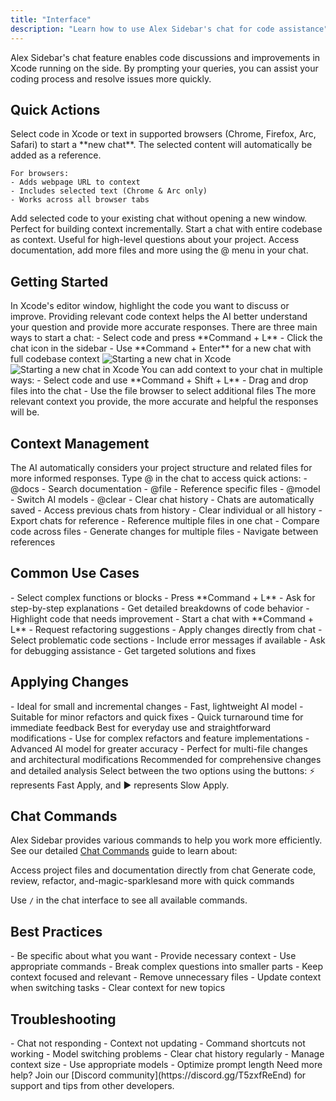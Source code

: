 ```yaml
---
title: "Interface"
description: "Learn how to use Alex Sidebar's chat for code assistance"
---
```


Alex Sidebar's chat feature enables code discussions and improvements in Xcode running on the side. By prompting your queries, you can assist your coding process and resolve issues more quickly.

## Quick Actions

<CardGroup cols={2}>
  <Card title="Command + L" icon="message-bot">
    Select code in Xcode or text in supported browsers (Chrome, Firefox, Arc, Safari) to start a **new chat**. The selected content will automatically be added as a reference.
    
    For browsers:
    - Adds webpage URL to context
    - Includes selected text (Chrome & Arc only)
    - Works across all browser tabs
  </Card>
  
  <Card title="Command + Shift + L" icon="plus">
    Add selected code to your existing chat without opening a new window. Perfect for building context incrementally.
  </Card>

<Card title="Command + Enter" icon="code">
  Start a chat with entire codebase as context. Useful for high-level questions
  about your project.
</Card>

  <Card title="@ Commands" icon="at">
    Access documentation, add more files and more using the @ menu in your chat.
  </Card>
</CardGroup>

## Getting Started

<Steps>
  <Step title="Select Code">
    In Xcode's editor window, highlight the code you want to discuss or improve.
    <Note>
      Providing relevant code context helps the AI better understand your
      question and provide more accurate responses.
    </Note>
  </Step>

<Step title="Start Chat">
  There are three main ways to start a chat: - Select code and press **Command +
  L** - Click the chat icon in the sidebar - Use **Command + Enter** for a new
  chat with full codebase context
  <Frame>
    <img
      className="dark:hidden"
      src="/images/screen-alex-light.png"
      alt="Starting a new chat in Xcode"
    />
    <img
      className="hidden dark:block"
      src="/images/screen-alex-dark.png"
      alt="Starting a new chat in Xcode"
    />
  </Frame>
</Step>

  <Step title="Add Context">
    You can add context to your chat in multiple ways: - Select code and use
    **Command + Shift + L** - Drag and drop files into the chat - Use the file
    browser to select additional files
    <Note>
      The more relevant context you provide, the more accurate and helpful the
      responses will be.
    </Note>
  </Step>
</Steps>

## Context Management

<CardGroup cols={2}>
  <Card title="Smart Context" icon="brain">
    The AI automatically considers your project structure and related files for more informed responses.
  </Card>

<Card title="@ Commands Usage" icon="at">
  Type @ in the chat to access quick actions: - @docs - Search documentation -
  @file - Reference specific files - @model - Switch AI models - @clear - Clear
  chat history
</Card>

<Card title="History Management" icon="clock-rotate-left">
  - Chats are automatically saved - Access previous chats from history - Clear
  individual or all history - Export chats for reference
</Card>

  <Card title="Multi-File Support" icon="folder-tree">
    - Reference multiple files in one chat
    - Compare code across files
    - Generate changes for multiple files
    - Navigate between references
  </Card>
</CardGroup>

## Common Use Cases

<AccordionGroup>
  <Accordion title="Code Understanding">
    - Select complex functions or blocks
    - Press **Command + L**
    - Ask for step-by-step explanations
    - Get detailed breakdowns of code behavior
  </Accordion>

<Accordion title="Refactoring Assistance">
  - Highlight code that needs improvement - Start a chat with **Command + L** -
  Request refactoring suggestions - Apply changes directly from chat
</Accordion>

  <Accordion title="Bug Resolution">
    - Select problematic code sections
    - Include error messages if available
    - Ask for debugging assistance
    - Get targeted solutions and fixes
  </Accordion>
</AccordionGroup>

## Applying Changes

<CardGroup cols={2}>
  <Card title="Fast Apply" icon="bolt">
    - Ideal for small and incremental changes
    - Fast, lightweight AI model
    - Suitable for minor refactors and quick fixes
    - Quick turnaround time for immediate feedback
    <Note>
      Best for everyday use and straightforward modifications
    </Note>
  </Card>

  <Card title="Slow Apply" icon="play">
    - Use for complex refactors and feature implementations
    - Advanced AI model for greater accuracy
    - Perfect for multi-file changes and architectural modifications
    <Note>
      Recommended for comprehensive changes and detailed analysis
    </Note>
  </Card>
</CardGroup>
<Note>
  Select between the two options using the buttons: 
  <span class="icon-bolt">⚡</span> represents Fast Apply, and 
  <span class="icon-play">▶️</span> represents Slow Apply.
</Note>

## Chat Commands

Alex Sidebar provides various commands to help you work more efficiently. See our detailed [Chat Commands](/chat-commands) guide to learn about:

<CardGroup cols={2}>
  <Card title="File Commands" icon="folder">
    Access project files and documentation directly from chat
  </Card>

  <Card title="Action Commands" icon="bolt">
    Generate code, review, refactor, and-magic-sparklesand more with quick commands
  </Card>
</CardGroup>

<Note>Use `/` in the chat interface to see all available commands.</Note>

## Best Practices

<CardGroup cols={2}>
  <Card title="Writing Effective Prompts" icon="pencil">
    - Be specific about what you want
    - Provide necessary context
    - Use appropriate commands
    - Break complex questions into smaller parts
  </Card>

  <Card title="Managing Context" icon="layer-group">
    - Keep context focused and relevant
    - Remove unnecessary files
    - Update context when switching tasks
    - Clear context for new topics
  </Card>
</CardGroup>

## Troubleshooting

<AccordionGroup>
  <Accordion title="Common Issues">
    - Chat not responding
    - Context not updating
    - Command shortcuts not working
    - Model switching problems
  </Accordion>

  <Accordion title="Performance Tips">
    - Clear chat history regularly
    - Manage context size
    - Use appropriate models
    - Optimize prompt length
  </Accordion>
</AccordionGroup>

<Note>
  Need more help? Join our [Discord community](https://discord.gg/T5zxfReEnd)
  for support and tips from other developers.
</Note>
